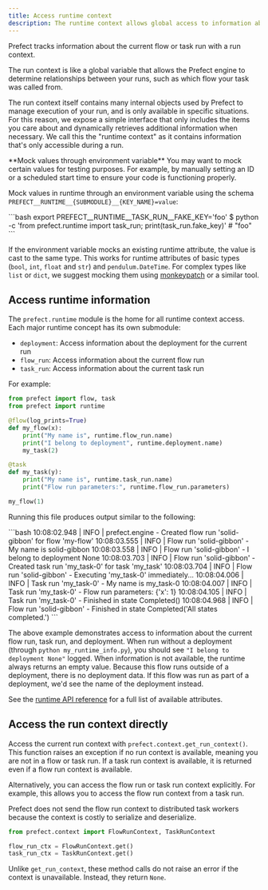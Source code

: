 ```yaml
---
title: Access runtime context
description: The runtime context allows global access to information about the current run.
---
```


Prefect tracks information about the current flow or task run with a run context.

The run context is like a global variable that allows the Prefect engine to determine relationships 
between your runs, such as which flow your task was called from.

The run context itself contains many internal objects used by Prefect to manage execution of 
your run, and is only available in specific situations. For this reason, we expose a simple interface 
that only includes the items you care about and dynamically retrieves additional information when necessary. 
We call this the "runtime context" as it contains information that's only accessible during a run.

<Tip>
**Mock values through environment variable**
You may want to mock certain values for testing purposes. For example, by manually setting an ID or 
a scheduled start time to ensure your code is functioning properly.

Mock values in runtime through an environment variable using the schema 
`PREFECT__RUNTIME__{SUBMODULE}__{KEY_NAME}=value`:
<div class="terminal">
```bash
export PREFECT__RUNTIME__TASK_RUN__FAKE_KEY='foo'
$ python -c 'from prefect.runtime import task_run; print(task_run.fake_key)' # "foo"
```
</div>

If the environment variable mocks an existing runtime attribute, the value is cast to the same type. 
This works for runtime attributes of basic types (`bool`, `int`, `float` and `str`) and `pendulum.DateTime`. 
For complex types like `list` or `dict`, we suggest mocking them using 
[monkeypatch](https://docs.pytest.org/en/latest/how-to/monkeypatch.html) or a similar tool.
</Tip>

## Access runtime information

The `prefect.runtime` module is the home for all runtime context access. Each major runtime concept 
has its own submodule:

- `deployment`: Access information about the deployment for the current run
- `flow_run`: Access information about the current flow run
- `task_run`: Access information about the current task run

For example:

```python my_runtime_info.py
from prefect import flow, task
from prefect import runtime

@flow(log_prints=True)
def my_flow(x):
    print("My name is", runtime.flow_run.name)
    print("I belong to deployment", runtime.deployment.name)
    my_task(2)

@task
def my_task(y):
    print("My name is", runtime.task_run.name)
    print("Flow run parameters:", runtime.flow_run.parameters)

my_flow(1)
```

Running this file produces output similar to the following:

<div class="terminal">
```bash
10:08:02.948 | INFO    | prefect.engine - Created flow run 'solid-gibbon' for flow 'my-flow'
10:08:03.555 | INFO    | Flow run 'solid-gibbon' - My name is solid-gibbon
10:08:03.558 | INFO    | Flow run 'solid-gibbon' - I belong to deployment None
10:08:03.703 | INFO    | Flow run 'solid-gibbon' - Created task run 'my_task-0' for task 'my_task'
10:08:03.704 | INFO    | Flow run 'solid-gibbon' - Executing 'my_task-0' immediately...
10:08:04.006 | INFO    | Task run 'my_task-0' - My name is my_task-0
10:08:04.007 | INFO    | Task run 'my_task-0' - Flow run parameters: {'x': 1}
10:08:04.105 | INFO    | Task run 'my_task-0' - Finished in state Completed()
10:08:04.968 | INFO    | Flow run 'solid-gibbon' - Finished in state Completed('All states completed.')
```
</div>

The above example demonstrates access to information about the current flow run, task run, and deployment.
When run without a deployment (through `python my_runtime_info.py`), you should see `"I belong to deployment None"` logged.
When information is not available, the runtime always returns an empty value.
Because this flow runs outside of a deployment, there is no deployment data.
If this flow was run as part of a deployment, we'd see the name of the deployment instead.

See the [runtime API reference](https://prefect-python-sdk-docs.netlify.app/prefect/runtime/flow_run/) for a full list of available attributes.

## Access the run context directly

Access the current run context with `prefect.context.get_run_context()`.
This function raises an exception if no run context is available, meaning you are not in a flow or task run.
If a task run context is available, it is returned even if a flow run context is available.

Alternatively, you can access the flow run or task run context explicitly.
For example, this allows you to access the flow run context from a task run.

Prefect does not send the flow run context to distributed task workers because the context is 
costly to serialize and deserialize.

```python
from prefect.context import FlowRunContext, TaskRunContext

flow_run_ctx = FlowRunContext.get()
task_run_ctx = TaskRunContext.get()
```

Unlike `get_run_context`, these method calls do not raise an error if the context is unavailable. 
Instead, they return `None`.

